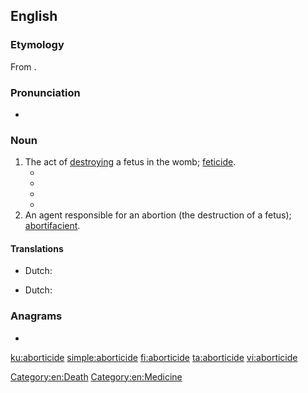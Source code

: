 ==English==

===Etymology===
From {{suffix|abortion|cide|t2=killing|lang=en}}.

===Pronunciation===
* {{a|US}} {{IPA|/əˈbɔɹ.tɪˌsaɪd/|/əˈbɔɹ.təˌsaɪd/|lang=en}}

===Noun===
{{en-noun|~}}

# The act of [[destroying]] a fetus in the womb; [[feticide]]. {{defdate|late 19th century}}
#* {{quote-book|year=1974|author=John Morris Dorsey|title=Psychology of ethics|page=153|url=http://books.google.com/books?id=ADKFh824Vk8C&pg=PA153&dq=aborticide|passage=As physician I frequently find it helpful to express some of my views regarding prognosis, '''aborticide''', euthanasia, organ transplant, and similar medical exertion of mine, including that of my well-intentioned fellow-man.}}
#* {{quote-book|title=Polyandry in Ancient India|page=78|author=Sarva Daman Singh|year=1988|passage="From today onwards", he legislated, "a woman's infidelity to her husband shall be a sin tantamount to '''aborticide''', an evil that will engender misery.}}
#* {{quote-book|year=1989|author=Paul DeParrie|title=The Rescuers|page=42|url=http://books.google.com/books?id=yds0NjLEqlcC&q=aborticide|passage="'''Aborticide''' is the basis of God's judgment on America," he says, "because the blood cries out from the ground."}}
#* {{quote-book|year=1998|author=Lenn Evan Goodman|title=Judaism, human rights, and human values|page=88|url=http://books.google.com/books?id=7hM9j0r0oe8C&pg=PA88&dq=aborticide|passage=Thus we have a clear division between homicide, which falls within the biblical law of persons, and '''aborticide''', which is treated as a tort.}}
# An agent responsible for an abortion (the destruction of a fetus); [[abortifacient]].

====Translations====
{{trans-top|feticide}}
* Dutch: {{t|nl|vruchtafdrijving|m}}
{{trans-bottom}}

{{trans-top|abortifacient}}
* Dutch: {{t|nl|abortivum|n}}
{{trans-bottom}}

===Anagrams===
* {{l|en|bacterioid}}

[[Category:en:Death]]
[[Category:en:Medicine]]

[[ku:aborticide]]
[[simple:aborticide]]
[[fi:aborticide]]
[[ta:aborticide]]
[[vi:aborticide]]